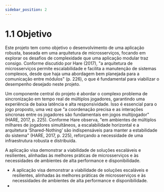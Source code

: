 ```yaml
---
sidebar_position: 2
---
```


# 1.1 Objetivo

Este projeto tem como objetivo o desenvolvimento de uma aplicação robusta, baseada em uma arquitetura de microsserviços, focando em explorar os desafios de complexidade que uma aplicação modular traz consigo. Conforme discutido por Hare (2017), "a arquitetura de microsserviços permite escalabilidade e facilita a manutenção de sistemas complexos, desde que haja uma abordagem bem planejada para a comunicação entre módulos" (p. 226), o que é fundamental para viabilizar o desempenho desejado neste projeto.

Um componente central do projeto é abordar o complexo problema de sincronização em tempo real de múltiplos jogadores, garantindo uma experiência de baixa latência e alta responsividade. Isso é essencial para o jogo proposto, uma vez que "a coordenação precisa e as interações síncronas entre os jogadores são fundamentais em jogos multijogador" (HARE, 2017, p. 225). Conforme Hare observa, "em ambientes de múltiplos milhares de jogadores simultâneos, a escalabilidade horizontal e a arquitetura ‘Shared-Nothing’ são indispensáveis para manter a estabilidade do sistema" (HARE, 2017, p. 225), reforçando a necessidade de uma infraestrutura robusta e distribuída.

A aplicação visa demonstrar a viabilidade de soluções escaláveis e resilientes, alinhadas às melhores práticas de microsserviços e às necessidades de ambientes de alta performance e disponibilidade.

- A aplicação visa demonstrar a viabilidade de soluções escaláveis e resilientes, alinhadas às melhores práticas de microsserviços e às necessidades de ambientes de alta performance e disponibilidade.
- 